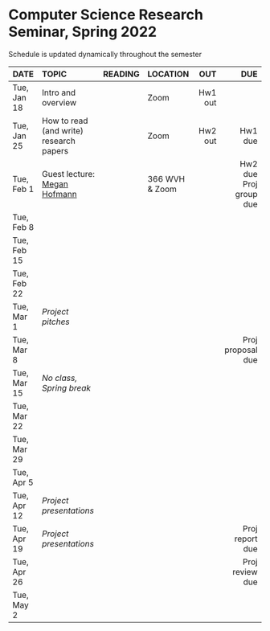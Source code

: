 <h1> Computer Science Research Seminar, Spring 2022 </h1>
Schedule is updated dynamically throughout the semester
</br>

<font size="3">

| DATE        | TOPIC            |READING     |LOCATION     |      OUT |        DUE |
| ---------   |:-----------------|:-----------|:-----------| --------:| ----------:|
| Tue, Jan 18 | Intro and overview |          | Zoom       |  Hw1 out |            |
| Tue, Jan 25 | How to read </br> (and write) research papers   |            | Zoom       |  Hw2 out | Hw1 due    |
| Tue, Feb 1  | Guest lecture:</br>[Megan Hofmann](https://www.megan-hofmann.com) |            |  366 WVH</br>& Zoom  |          |  Hw2 due</br>Proj group due   |
| Tue, Feb 8  |                  |            |            |          |            |
| Tue, Feb 15 |                  |            |            |          |            |
| Tue, Feb 22 |                  |            |            |          |            |
| Tue, Mar 1  |  *Project pitches*  |         |            |          |            |
| Tue, Mar 8  |                  |            |            |          | Proj proposal due |
| Tue, Mar 15 | *No class, Spring break* |    |            |          |            |
| Tue, Mar 22 |                  |            |            |          |            |
| Tue, Mar 29 |                  |            |            |          |            |
| Tue, Apr 5  |                  |            |            |          |            |
| Tue, Apr 12 | *Project presentations*  |    |            |          |            |
| Tue, Apr 19 | *Project presentations*  |    |            |          | Proj report due |
| Tue, Apr 26 |                  |            |            |          | Proj review due           |
| Tue, May 2  |                  |            |            |          |            |
</font>






